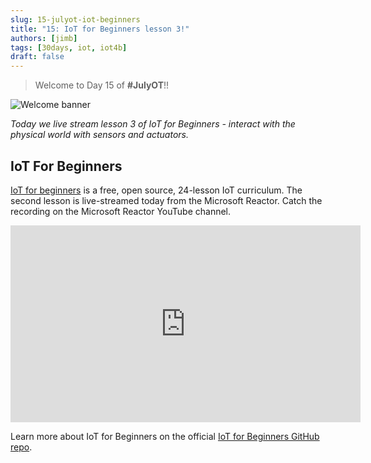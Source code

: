 ```yaml
---
slug: 15-julyot-iot-beginners
title: "15: IoT for Beginners lesson 3!"
authors: [jimb]
tags: [30days, iot, iot4b]
draft: false
---
```


<head>
  <meta name="twitter:url" content="https://julyot.dev/blog/15-julyot-iot-beginners" />
  <meta name="twitter:title" content="IoT for Beginners lesson 3" />
  <meta name="twitter:description" content="Join us to learn how to interact with the physical world with sensors and actuators as part of our live streamed IoT for Beginners lessons" />
  <meta name="twitter:image" content="https://julyot.dev/img/png/JulyOT-banner-15-iot-beginners.png" />
  <meta name="twitter:card" content="summary_large_image" />
  <meta name="twitter:creator" content="@jimbobbennett" />
  <meta name="twitter:site" content="@AzureAdvocates" /> 
  <link rel="canonical" href="https://julyot.dev/blog/15-julyot-iot-beginners" />
</head>

> Welcome to Day 15 of **#JulyOT**!!

![Welcome banner](/img/png/JulyOT-banner-15-iot-beginners.png)

_Today we live stream lesson 3 of IoT for Beginners - interact with the physical world with sensors and actuators._

## IoT For Beginners

[IoT for beginners](https://aka.ms/iot-beginners) is a free, open source, 24-lesson IoT curriculum. The second lesson is live-streamed today from the Microsoft Reactor. Catch the recording on the Microsoft Reactor YouTube channel.

<iframe width="560" height="315" src="https://www.youtube.com/embed/v3d1ZhlmuSE" title="YouTube video player" frameborder="0" allow="accelerometer; autoplay; clipboard-write; encrypted-media; gyroscope; picture-in-picture" allowfullscreen></iframe>

Learn more about IoT for Beginners on the official [IoT for Beginners GitHub repo](https://aka.ms/iot-beginners).

